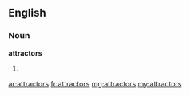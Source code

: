 ==English==

===Noun===
'''attractors'''

# {{plural of|[[attractor]]}}

[[ar:attractors]]
[[fr:attractors]]
[[mg:attractors]]
[[my:attractors]]